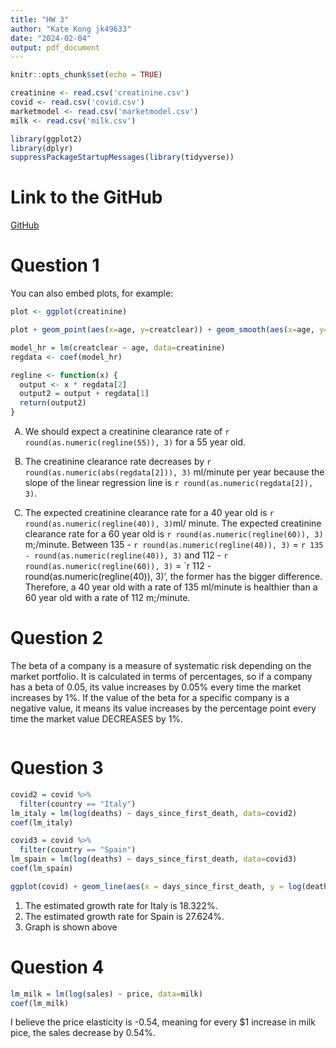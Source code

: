 ```yaml
---
title: "HW 3"
author: "Kate Kong jk49633"
date: "2024-02-04"
output: pdf_document
---
```


```r
knitr::opts_chunk$set(echo = TRUE)

creatinine <- read.csv('creatinine.csv')
covid <- read.csv('covid.csv')
marketmodel <- read.csv('marketmodel.csv')
milk <- read.csv('milk.csv')

library(ggplot2)
library(dplyr)
suppressPackageStartupMessages(library(tidyverse))
```

# Link to the GitHub
[GitHub](https://github.com/katekong27/SDS_315.git)


# **Question 1**

You can also embed plots, for example:

```r
plot <- ggplot(creatinine)

plot + geom_point(aes(x=age, y=creatclear)) + geom_smooth(aes(x=age, y=creatclear), method='lm')

model_hr = lm(creatclear ~ age, data=creatinine)
regdata <- coef(model_hr)

regline <- function(x) {
  output <- x * regdata[2]
  output2 = output + regdata[1]
  return(output2)
}
```

A) We should expect a creatinine clearance rate of `r round(as.numeric(regline(55)), 3)` for a 55 year old.

B) The creatinine clearance rate decreases by `r round(as.numeric(abs(regdata[2])), 3)` ml/minute per year because the slope of the linear regression line is `r round(as.numeric(regdata[2]), 3)`.

C) The expected creatinine clearance rate for a 40 year old is `r round(as.numeric(regline(40)), 3)`ml/ minute. The expected creatinine clearance rate for a 60 year old is `r round(as.numeric(regline(60)), 3)` m;/minute. Between 135 - `r round(as.numeric(regline(40)), 3)` = `r 135 - round(as.numeric(regline(40)), 3)` and 112 - `r round(as.numeric(regline(60)), 3)` = `r 112 - round(as.numeric(regline(40)), 3)', the former has the bigger difference. Therefore, a 40 year old with a rate of 135 ml/minute is healthier than a 60 year old with a rate of 112 m;/minute. 

# **Question 2**
The beta of a company is a measure of systematic risk depending on the market portfolio. It is calculated in terms of percentages, so if a company has a beta of 0.05, its value increases by 0.05% every time the market increases by 1%. If the value of the beta for a specific company is a negative value, it means its value increases by the percentage point every time the market value DECREASES by 1%. 

```r

```



# **Question 3**

```r
covid2 = covid %>%
  filter(country == "Italy")
lm_italy = lm(log(deaths) ~ days_since_first_death, data=covid2)
coef(lm_italy)

covid3 = covid %>%
  filter(country == "Spain")
lm_spain = lm(log(deaths) ~ days_since_first_death, data=covid3)
coef(lm_spain)

ggplot(covid) + geom_line(aes(x = days_since_first_death, y = log(deaths), color = country)) + scale_color_brewer(type='qual') + scale_y_log10() + labs(title = "Line Graph of COVID Deaths in Italy and Spain Since the Day of the First Death", x = "Days since first death", y = "Deaths")

```

1. The estimated growth rate for Italy is 18.322%. 
2. The estimated growth rate for Spain is 27.624%. 
3. Graph is shown above

# **Question 4**

```r
lm_milk = lm(log(sales) ~ price, data=milk)
coef(lm_milk)
```

I believe the price elasticity is -0.54, meaning for every $1 increase in milk pice, the sales decrease by 0.54%. 
